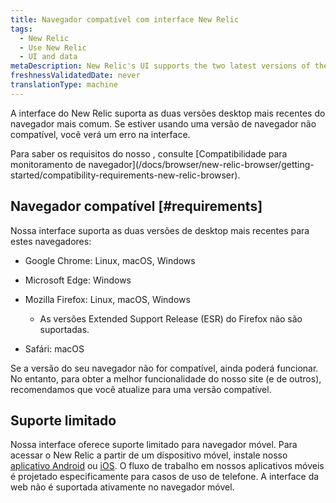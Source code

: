 ```yaml
---
title: Navegador compatível com interface New Relic
tags:
  - New Relic
  - Use New Relic
  - UI and data
metaDescription: New Relic's UI supports the two latest versions of the most common browsers. This doc covers which specific versions and operating systems we support.
freshnessValidatedDate: never
translationType: machine
---
```


A interface do New Relic suporta as duas versões desktop mais recentes do navegador mais comum. Se estiver usando uma versão de navegador não compatível, você verá um erro na interface.

<Callout variant="tip">
  Para saber os requisitos do nosso <InlinePopover type="browser"/>, consulte [Compatibilidade para monitoramento de navegador](/docs/browser/new-relic-browser/getting-started/compatibility-requirements-new-relic-browser).
</Callout>

## Navegador compatível [#requirements]

Nossa interface suporta as duas versões de desktop mais recentes para estes navegadores:

* Google Chrome: Linux, macOS, Windows

* Microsoft Edge: Windows

* Mozilla Firefox: Linux, macOS, Windows

  * As versões Extended Support Release (ESR) do Firefox não são suportadas.

* Safári: macOS

Se a versão do seu navegador não for compatível, ainda poderá funcionar. No entanto, para obter a melhor funcionalidade do nosso site (e de outros), recomendamos que você atualize para uma versão compatível.

## Suporte limitado

Nossa interface oferece suporte limitado para navegador móvel. Para acessar o New Relic a partir de um dispositivo móvel, instale nosso [aplicativo Android](/docs/mobile-apps/new-relic-android-app/features/new-relic-android-app) ou [iOS](/docs/mobile-apps/new-relic-ios-app/features/new-relic-ios-app). O fluxo de trabalho em nossos aplicativos móveis é projetado especificamente para casos de uso de telefone. A interface da web não é suportada ativamente no navegador móvel.